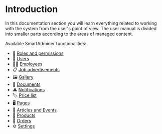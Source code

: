 # Introduction

In this documentation section you will learn everything related to working with the system from the user's point of view.
The user manual is divided into smaller parts according to the areas of managed content.

Available SmartAdminer functionalities:

- 🔐 [Roles and permissions](/users/auth)
- 👥 [Users](/users/users)
- 🙍‍♂️ [Employees](/users/employees)
- 📋 [Job advertisements](/users/vacancies)
- 🖼 [Gallery](/users/gallery)
- 📁 [Documents](/users/documents)
- ⚠ [Notifications](/users/notifications)
- 🏷 [Price list](/users/pricelist)
- 🖥 [Pages](/users/pages)
- 📰 [Articles and Events](/users/articles)
- 👔 [Products](/users/products)
- 💸 [Orders](/users/orders)
- ⚙ [Settings](/users/settings)